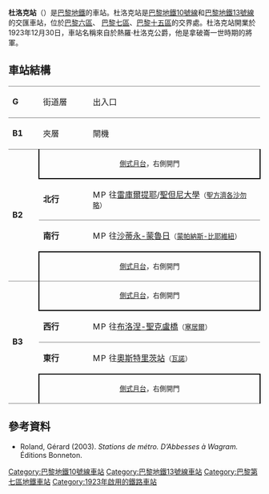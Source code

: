 {{Infobox station
| name                = 杜洛克站
| symbol_location     = paris
| symbol              = m
| symbol2             = 
| type                = [[巴黎地鐵|巴黎地鐵]]車站
| image               = [[File:Duroc_metro.jpg|275px]]
| alt                 = 
| caption             = 
| other_name          = 
| address             = [[巴黎七區|巴黎七區]]
| borough             = [[法蘭西島|法蘭西島]]
| country             = 法國
| iso_region          = FR_scale:2000
| coordinates_display = title
| coordinates_format  = dms
| latd  = 48.846829| latm  = | lats  = | latNS  = 
| longd = 2.316479| longm = | longs = | longEW = 
| coordinates         = 
| owned               = [[RATP|RATP]]
| operator            = [[RATP|RATP]]
| line                = 
| disabled            = 
| zone                = 1
| opened              = {{Start-date|1923年12月30日}}
| closed              = <!-- {{End date|YYYY|MM|DD|df=y}} -->
| services            = 
| map_type            = France Paris
}}
'''杜洛克站'''（{{lang-fr|Duroc}}）是[[巴黎地鐵|巴黎地鐵]]的車站。杜洛克站是[[巴黎地鐵10號線|巴黎地鐵10號線]]和[[巴黎地鐵13號線|巴黎地鐵13號線]]的交匯車站，位於[[巴黎六區|巴黎六區]]、 [[巴黎七區|巴黎七區]]、[[巴黎十五區|巴黎十五區]]的交界處。杜洛克站開業於1923年12月30日，車站名稱來自於熱羅·杜洛克公爵，他是拿破崙一世時期的將軍。
== 車站結構 ==
{| border=0 cellspacing=0 cellpadding=3
|style="border-top:solid 1px gray;" width=50 valign=top|'''G'''
|style="border-top:solid 1px gray;" width=100 valign=top|街道層
|style="border-top:solid 1px gray;" width=400 valign=top|出入口
|-
|style="border-top:solid 1px gray;" width=50 valign=top|'''B1'''
|style="border-top:solid 1px gray;" width=100 valign=top|夾層
|style="border-top:solid 1px gray;" width=400 valign=top|閘機
|-
|style="border-top:solid 1px gray;border-bottom:solid 1px gray;" width=50 rowspan=4 valign=top|'''B2'''
|style="border-top:solid 1px gray;border-right:solid 2px black;border-left:solid 2px black;border-bottom:solid 2px black;" colspan=2 align=center|<small>[[側式月台|側式月台]]，右側開門</small>
|-
|style="border-bottom:solid 1px gray;" width=100|'''北行'''
|style="border-bottom:solid 1px gray;" width=390|{{arrow|L}} [[File:Metro-M.svg|16x16px]][[File:Paris_m_13_jms.svg|16x16px]]往[[雷庫爾提耶站|雷庫爾提耶]]/[[聖但尼大學站|聖但尼大學]]<small>（[[聖方濟各沙勿略站|聖方濟各沙勿略]]）</small>
|-
|'''南行'''
|{{arrow|R}} [[File:Metro-M.svg|16x16px]][[File:Paris_m_13_jms.svg|16x16px]]往[[沙蒂永-蒙魯日站|沙蒂永-蒙魯日]]<small>（[[蒙帕納斯-比耶維紐站|蒙帕納斯-比耶維紐]]）</small>
|-
|style="border-top:solid 2px black;border-right:solid 2px black;border-left:solid 2px black;border-bottom:solid 1px gray;" colspan=2 align=center|<small>[[側式月台|側式月台]]，右側開門</small>
|-
|style="border-bottom:solid 1px gray;" width=50 rowspan=4 valign=top|'''B3'''
|style="border-right:solid 2px black;border-left:solid 2px black;border-bottom:solid 2px black;" colspan=2|<center><small>[[側式月台|側式月台]]，右側開門</center>
|-
|style="border-bottom:solid 1px gray;" width=100|'''西行'''
|style="border-bottom:solid 1px gray;" width=390|{{arrow|L}} [[File:Metro-M.svg|16x16px]][[File:Paris_Metro_10.svg|16x16px]]往[[布洛涅-聖克盧橋站|布洛涅-聖克盧橋]]<small>（[[塞居爾站|塞居爾]]）</small>
|-
|'''東行'''
|{{arrow|R}} [[File:Metro-M.svg|16x16px]][[File:Paris_Metro_10.svg|16x16px]]往[[奧斯特里茨站_(巴黎地鐵)|奧斯特里茨站]]<small>（[[瓦諾站|瓦諾]]）</small>
|-
|style="border-top:solid 2px black;border-right:solid 2px black;border-left:solid 2px black;border-bottom:solid 1px gray;" colspan=2|<center><small>[[側式月台|側式月台]]，右側開門</small></center>
|}
{{commons category|Duroc (Paris Metro)}}

==參考資料==
*Roland, Gérard (2003). ''Stations de métro. D’Abbesses à Wagram.'' Éditions Bonneton.
{{巴黎地鐵10號線}}
{{巴黎地鐵13號線}}
{{DEFAULTSORT:Duroc}}
[[Category:巴黎地鐵10號線車站|Category:巴黎地鐵10號線車站]]
[[Category:巴黎地鐵13號線車站|Category:巴黎地鐵13號線車站]]
[[Category:巴黎第七區地鐵車站|Category:巴黎第七區地鐵車站]]
[[Category:1923年啟用的鐵路車站|Category:1923年啟用的鐵路車站]]